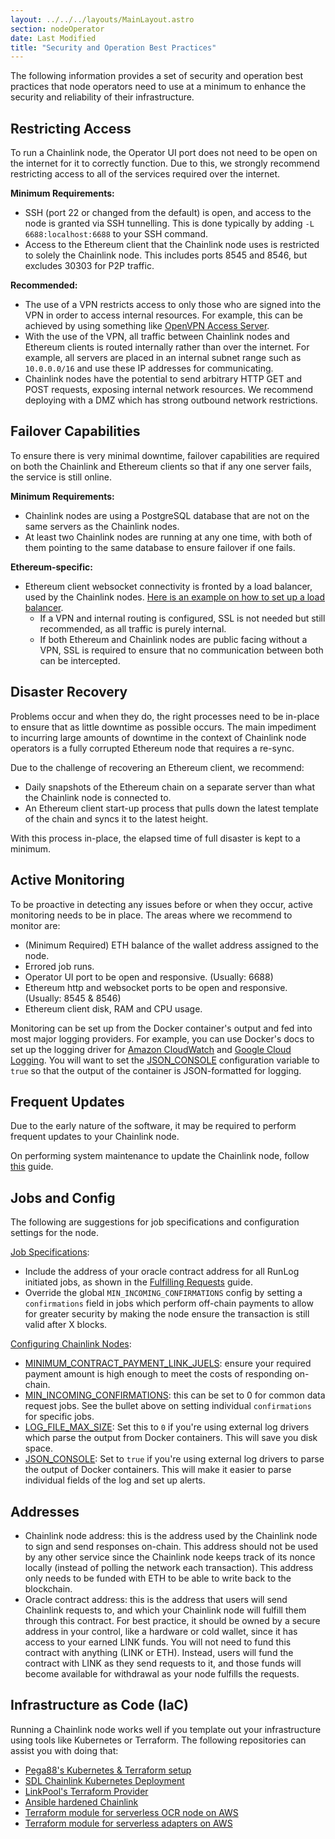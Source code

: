 ```yaml
---
layout: ../../../layouts/MainLayout.astro
section: nodeOperator
date: Last Modified
title: "Security and Operation Best Practices"
---
```


The following information provides a set of security and operation best practices that node operators need to use at a minimum to enhance the security and reliability of their infrastructure.

## Restricting Access

To run a Chainlink node, the Operator UI port does not need to be open on the internet for it to correctly function. Due to this, we strongly recommend restricting access to all of the services required over the internet.

**Minimum Requirements:**

- SSH (port 22 or changed from the default) is open, and access to the node is granted via SSH tunnelling. This is done typically by adding `-L 6688:localhost:6688` to your SSH command.
- Access to the Ethereum client that the Chainlink node uses is restricted to solely the Chainlink node. This includes ports 8545 and 8546, but excludes 30303 for P2P traffic.

**Recommended:**

- The use of a VPN restricts access to only those who are signed into the VPN in order to access internal resources. For example, this can be achieved by using something like [OpenVPN Access Server](https://openvpn.net/vpn-server/).
- With the use of the VPN, all traffic between Chainlink nodes and Ethereum clients is routed internally rather than over the internet. For example, all servers are placed in an internal subnet range such as `10.0.0.0/16` and use these IP addresses for communicating.
- Chainlink nodes have the potential to send arbitrary HTTP GET and POST requests, exposing internal network resources. We recommend deploying with a DMZ which has strong outbound network restrictions.

## Failover Capabilities

To ensure there is very minimal downtime, failover capabilities are required on both the Chainlink and Ethereum clients so that if any one server fails, the service is still online.

**Minimum Requirements:**

- Chainlink nodes are using a PostgreSQL database that are not on the same servers as the Chainlink nodes.
- At least two Chainlink nodes are running at any one time, with both of them pointing to the same database to ensure failover if one fails.

**Ethereum-specific:**

- Ethereum client websocket connectivity is fronted by a load balancer, used by the Chainlink nodes. [Here is an example on how to set up a load balancer](https://docs.aws.amazon.com/elasticloadbalancing/latest/application/tutorial-target-ecs-containers.html).
  - If a VPN and internal routing is configured, SSL is not needed but still recommended, as all traffic is purely internal.
  - If both Ethereum and Chainlink nodes are public facing without a VPN, SSL is required to ensure that no communication between both can be intercepted.

## Disaster Recovery

Problems occur and when they do, the right processes need to be in-place to ensure that as little downtime as possible occurs. The main impediment to incurring large amounts of downtime in the context of Chainlink node operators is a fully corrupted Ethereum node that requires a re-sync.

Due to the challenge of recovering an Ethereum client, we recommend:

- Daily snapshots of the Ethereum chain on a separate server than what the Chainlink node is connected to.
- An Ethereum client start-up process that pulls down the latest template of the chain and syncs it to the latest height.

With this process in-place, the elapsed time of full disaster is kept to a minimum.

## Active Monitoring

To be proactive in detecting any issues before or when they occur, active monitoring needs to be in place. The areas where we recommend to monitor are:

- (Minimum Required) ETH balance of the wallet address assigned to the node.
- Errored job runs.
- Operator UI port to be open and responsive. (Usually: 6688)
- Ethereum http and websocket ports to be open and responsive. (Usually: 8545 & 8546)
- Ethereum client disk, RAM and CPU usage.

Monitoring can be set up from the Docker container's output and fed into most major logging providers. For example, you can use Docker's docs to set up the logging driver for [Amazon CloudWatch](https://docs.docker.com/config/containers/logging/awslogs/) and [Google Cloud Logging](https://docs.docker.com/config/containers/logging/gcplogs/). You will want to set the [
JSON_CONSOLE](/chainlink-nodes/v1/configuration/#json_console) configuration variable to `true` so that the output of the container is JSON-formatted for logging.

## Frequent Updates

Due to the early nature of the software, it may be required to perform frequent updates to your Chainlink node.

On performing system maintenance to update the Chainlink node, follow [this](/chainlink-nodes/resources/performing-system-maintenance/#failover-node-example) guide.

## Jobs and Config

The following are suggestions for job specifications and configuration settings for the node.

[Job Specifications](/chainlink-nodes/oracle-jobs/jobs/):

- Include the address of your oracle contract address for all RunLog initiated jobs, as shown in the [Fulfilling Requests](/chainlink-nodes/v1/fulfilling-requests/#add-a-job-to-the-node) guide.
- Override the global `MIN_INCOMING_CONFIRMATIONS` config by setting a `confirmations` field in jobs which perform off-chain payments to allow for greater security by making the node ensure the transaction is still valid after X blocks.

[Configuring Chainlink Nodes](/chainlink-nodes/v1/configuration/):

- [MINIMUM_CONTRACT_PAYMENT_LINK_JUELS](/chainlink-nodes/v1/configuration/#minimum_contract_payment_link_juels): ensure your required payment amount is high enough to meet the costs of responding on-chain.
- [MIN_INCOMING_CONFIRMATIONS](/chainlink-nodes/v1/configuration/#min_incoming_confirmations): this can be set to 0 for common data request jobs. See the bullet above on setting individual `confirmations` for specific jobs.
- [LOG_FILE_MAX_SIZE](/chainlink-nodes/v1/configuration/#log_file_max_size): Set this to `0` if you're using external log drivers which parse the output from Docker containers. This will save you disk space.
- [JSON_CONSOLE](/chainlink-nodes/v1/configuration/#json_console): Set to `true` if you're using external log drivers to parse the output of Docker containers. This will make it easier to parse individual fields of the log and set up alerts.

## Addresses

- Chainlink node address: this is the address used by the Chainlink node to sign and send responses on-chain. This address should not be used by any other service since the Chainlink node keeps track of its nonce locally (instead of polling the network each transaction). This address only needs to be funded with ETH to be able to write back to the blockchain.
- Oracle contract address: this is the address that users will send Chainlink requests to, and which your Chainlink node will fulfill them through this contract. For best practice, it should be owned by a secure address in your control, like a hardware or cold wallet, since it has access to your earned LINK funds. You will not need to fund this contract with anything (LINK or ETH). Instead, users will fund the contract with LINK as they send requests to it, and those funds will become available for withdrawal as your node fulfills the requests.

## Infrastructure as Code (IaC)

Running a Chainlink node works well if you template out your infrastructure using tools like Kubernetes or Terraform. The following repositories can assist you with doing that:

- [Pega88's Kubernetes & Terraform setup](https://github.com/Pega88/chainlink-gcp)
- [SDL Chainlink Kubernetes Deployment](https://github.com/mycelium-ethereum/ChainlinkKubernetes)
- [LinkPool's Terraform Provider](https://github.com/linkpoolio/terraform-provider-chainlink)
- [Ansible hardened Chainlink](https://github.com/WilsonBillkia/bane)
- [Terraform module for serverless OCR node on AWS](https://github.com/ChainOrion/terraform-aws-chainlink-node)
- [Terraform module for serverless adapters on AWS](https://github.com/ChainOrion/terraform-aws-chainlink-ea)
